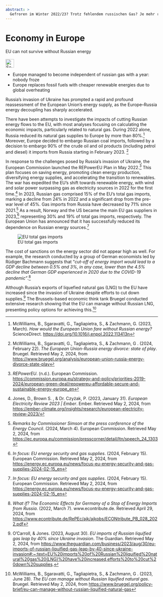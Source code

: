 ```yaml
---
abstract: > 
  Gefroren im Winter 2022/23? Trotz fehlendem russischen Gas? Je mehr regenerative Energien wir haben, desto schwächer wird Russland.Frozen in the winter of 2022/23? Despite the lack of Russian gas? The more renewable energies we have, the weaker Russia becomes.
---
```



# Economy in Europe {#sec-economy-europe}

::: {.callout-caution title="Myth"}
EU can not survive without Russian energy
[<br></br>![Search for topic in EUvsDisinfo](../all_common_img/EUvsDisinfo_400x240.jpg){height=2em}](https://euvsdisinfo.eu/disinformation-cases/?text=(economy%7Cinflation)%20russia&sort=relevance)
:::

::: {.callout-tip title="Truth"}
- Europe managed to become independent of russian gas with a year: nobody froze
- Europe replaces fossil fuels with cheaper renewable energies due to global overheating
:::

Russia's invasion of Ukraine has prompted a rapid and profound reassessment of the European Union's energy supply, as the Europe–Russia energy decoupling has sharply accelerated.

There have been attempts to investigate the impacts of cutting Russian energy flows to the EU, with most analyses focusing on calculating the economic impacts, particularly related to natural gas. During 2022 alone, Russia reduced its natural gas supplies to Europe by more than 80%.[^economy-europe-1] Moreover, Europe decided to embargo Russian coal imports, followed by a decision to embargo 90% of the crude oil and oil products (including petrol and diesel) it imports from Russia starting in February 2023\. [^economy-europe-2]

In response to the challenges posed by Russia's invasion of Ukraine, the European Commission launched the REPowerEU Plan in May 2022.[^economy-europe-3] This plan focuses on saving energy, promoting clean energy production, diversifying energy supplies, and accelerating the transition to renewables. The war has expedited the EU's shift towards renewable energy, with wind and solar power surpassing gas as electricity sources in 2022 for the first time.[^economy-europe-4] In 2023, Russian gas comprised 15% of the EU's total gas imports, marking a decline from 24% in 2022 and a significant drop from the pre-war level of 45%. Gas imports from Russia have decreased by 71% since 2021.[^economy-europe-5] As a result, Norway and the US became the main EU gas suppliers in 2023,[^economy-europe-6] representing 30% and 19% of total gas imports, respectively. The European Union has announced that it has successfully reduced its dependence on Russian energy sources.[^economy-europe-7]

![EU total gas imports](EU_total_gas_imports.jpg)

The cost of sanctions on the energy sector did not appear high as well. For example, the research conducted by a group of German economists led by Rüdiger Bachmann suggests that “*cut-off of energy import would lead to a GDP decline between 0.5% and 3%, in any case, lower than the 4.5% decline that German GDP experienced in 2020 due to the COVID-19 pandemic”*.[^economy-europe-8]

Although Russia's exports of liquefied natural gas (LNG) to the EU have increased since the invasion of Ukraine despite efforts to cut down supplies.[^economy-europe-9] The Brussels-based economic think tank Bruegel conducted extensive research showing that the EU can manage without Russian LNG, presenting policy options for achieving this.[^economy-europe-10]


[^economy-europe-1]:  McWilliams, B., Sgaravatti, G., Tagliapietra, S.,  & Zachmann, G. (2023, March). *How would the European Union fare without Russian energy?* ScienceDirect. [https://doi.org/10.1016/j.enpol.2022.113413n](https://doi.org/10.1016/j.enpol.2022.113413n)

[^economy-europe-2]:  McWilliams, B., Sgaravatti, G., Tagliapietra, S.,  & Zachmann, G . (2024, February 22). *The European Union-Russia energy divorce: state of play*. Bruegel. Retrieved May 2, 2024, from [https://www.bruegel.org/analysis/european-union-russia-energy-divorce-state-play](https://www.bruegel.org/analysis/european-union-russia-energy-divorce-state-play)

[^economy-europe-3]:  *REPowerEU*. (n.d.). European Commission. [https://commission.europa.eu/strategy-and-policy/priorities-2019-2024/european-green-deal/repowereu-affordable-secure-and-sustainable-energy-europe\_en](https://commission.europa.eu/strategy-and-policy/priorities-2019-2024/european-green-deal/repowereu-affordable-secure-and-sustainable-energy-europe\_en)

[^economy-europe-4]:  Jones, D.,  Brown S. ,  & Dr. Czyżak, P. (2023, January 31). *European Electricity Review 2023 | Ember*. Ember. Retrieved May 2, 2024, from [https://ember-climate.org/insights/research/european-electricity-review-2023/](https://ember-climate.org/insights/research/european-electricity-review-2023/) 

[^economy-europe-5]:  *Remarks by Commissioner Simson at the press conference of the Energy Council*. (2024, March 4). European Commission. Retrieved May 2, 2024, from [https://ec.europa.eu/commission/presscorner/detail/ltn/speech\_24\_1303](https://ec.europa.eu/commission/presscorner/detail/ltn/speech\_24\_1303)

[^economy-europe-6]:  *In focus: EU energy security and gas supplies*. (2024, February 15). European Commission. Retrieved May 2, 2024, from [https://energy.ec.europa.eu/news/focus-eu-energy-security-and-gas-supplies-2024-02-15\_en](https://energy.ec.europa.eu/news/focus-eu-energy-security-and-gas-supplies-2024-02-15\_en)

[^economy-europe-7]:  *In focus: EU energy security and gas supplies*. (2024, February 15). European Commission. Retrieved May 2, 2024, from [https://energy.ec.europa.eu/news/focus-eu-energy-security-and-gas-supplies-2024-02-15\_en](https://energy.ec.europa.eu/news/focus-eu-energy-security-and-gas-supplies-2024-02-15\_en)

[^economy-europe-8]:  *What if? The Economic Effects for Germany of a Stop of Energy Imports from Russia*. (2022, March 7). www.econtribute.de. Retrieved April 29, 2024, from [https://www.econtribute.de/RePEc/ajk/ajkpbs/ECONtribute\_PB\_028\_2022.pdf](https://www.econtribute.de/RePEc/ajk/ajkpbs/ECONtribute_PB_028_2022.pdf) 

[^economy-europe-9]:  O’Carroll, & Jones. (2023, August 30). *EU imports of Russian liquified gas leap by 40% since Ukraine invasion*. The Guardian. Retrieved May 2, 2024, from [https://www.theguardian.com/business/2023/aug/30/eu-imports-of-russian-liquified-gas-leap-by-40-since-ukraine-invasion\#:\~:text=EU%20imports%20of%20Russian%20liquified%20natural%20gas%20(LNG)%20have%20increased,efforts%20to%20cut%20down%20supplies](https://www.theguardian.com/business/2023/aug/30/eu-imports-of-russian-liquified-gas-leap-by-40-since-ukraine-invasion#:~:text=EU%20imports%20of%20Russian%20liquified%20natural%20gas%20\(LNG\)%20have%20increased,efforts%20to%20cut%20down%20supplies). 

[^economy-europe-10]:  McWilliams, B., Sgaravatti, G., Tagliapietra, S.,  & Zachmann, G . (2023, June 28). *The EU can manage without Russian liquified natural gas*. Bruegel. Retrieved May 2, 2024, from [https://www.bruegel.org/policy-brief/eu-can-manage-without-russian-liquified-natural-gas](https://www.bruegel.org/policy-brief/eu-can-manage-without-russian-liquified-natural-gas)
